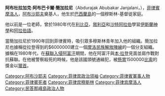 {{Unreferenced|time=2020-09-05T08:33:42+00:00}}
'''阿布杜拉加克·阿布巴卡爾·簡加拉尼'''（Abdurajak Abubakar Janjalani，{{bd|1959年||1998年|12月18日|}}），[[菲律賓|菲律賓]][[摩洛人|摩洛人]]，[[阿布沙耶夫|阿布沙耶夫]]奠基人，他生於[[巴西蘭島|巴西蘭島]]的一個穆斯林-基督徒家庭。

他以前是一位老師，曾於1980年代在[[利比亞|利比亞]]，[[敘利亞|敘利亞]]和[[沙特阿拉伯|沙特阿拉伯]]學習[[伊斯蘭神學|伊斯蘭神學]]和[[阿拉伯語|阿拉伯語]]。

當簡加拉尼於1990年回到菲律賓時，吸引眾多穆斯林青年加入他的組織。簡加拉尼也據稱從拉登得到的$6000000建立一個[[摩洛民族解放陣線|摩洛民族解放陣線]]的一個分支組織。據稱在1980年代，在[[蘇聯入侵阿富汗|蘇聯入侵阿富汗]]期間，他在阿富汗與[[本·拉登|本·拉登]]見面並肩作戰對抗蘇聯。在他被警察殺死的時候，他是該國頭號通緝犯，被[[懸賞|懸賞]]1500000[[比索|比索]]的獎金以[[獵首|獵首]]。

[[Category:阿布沙耶夫|Category:阿布沙耶夫]]
[[Category:菲律宾政治领袖|Category:菲律宾政治领袖]]
[[Category:菲律賓軍事人物|Category:菲律賓軍事人物]]
[[Category:菲律賓死者|Category:菲律賓死者]]
[[Category:菲律宾穆斯林|Category:菲律宾穆斯林]]
[[Category:菲律宾摩洛人|Category:菲律宾摩洛人]]
[[Category:民答那峨島政治人物|Category:民答那峨島政治人物]]